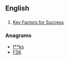==English==

==={{initialism-old|en}}===
{{head|en}}

# {{context|business|lang=en}} [[Key Factors for Success]]

===Anagrams===
* [[f**ks#English|f**ks]] 
* [[FSK#English|FSK]]